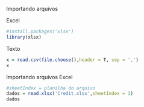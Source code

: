 Importando arquivos

Excel

```r
#install.packages('xlsx')
library(xlsx)
```
Texto

```r
x = read.csv(file.choose(),header = T, sep = ',')
x
```
Importando arquivos Excel
```r
#sheetIndex = planilha do arquivo
dados = read.xlsx('Credit.xlsx',sheetIndex = 1)
dados
```

